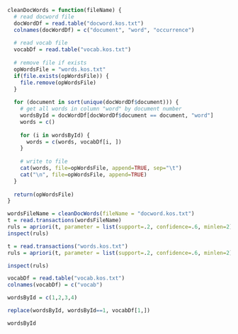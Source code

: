 ```r
cleanDocWords = function(fileName) {
  # read docword file
  docWordDf = read.table("docword.kos.txt")
  colnames(docWordDf) = c("document", "word", "occurrence")
  
  # read vocab file
  vocabDf = read.table("vocab.kos.txt")
  
  # remove file if exists
  opWordsFile = "words.kos.txt"
  if(file.exists(opWordsFile)) {
    file.remove(opWordsFile)
  }
  
  for (document in sort(unique(docWordDf$document))) {
    # get all words in column "word" by document number
    wordsById = docWordDf[docWordDf$document == document, "word"]
    words = c()
    
    for (i in wordsById) {
      words = c(words, vocabDf[i, ])
    }
    
    # write to file
    cat(words, file=opWordsFile, append=TRUE, sep="\t")
    cat("\n", file=opWordsFile, append=TRUE)
  }
  
  return(opWordsFile)
}

wordsFileName = cleanDocWords(fileName = "docword.kos.txt")
t = read.transactions(wordsFileName)
ruls = apriori(t, parameter = list(support=.2, confidence=.6, minlen=2))
inspect(ruls)
```

```r
t = read.transactions("words.kos.txt")
ruls = apriori(t, parameter = list(support=.2, confidence=.6, minlen=2))
```

```r
inspect(ruls)
```

```r
vocabDf = read.table("vocab.kos.txt")
colnames(vocabDf) = c("vocab")

wordsById = c(1,2,3,4)

replace(wordsById, wordsById==1, vocabDf[1,])

wordsById
```
